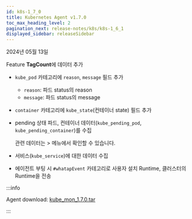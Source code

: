 ```yaml
---
id: k8s-1_7_0
title: Kubernetes Agent v1.7.0
toc_max_heading_level: 2
pagination_next: release-notes/k8s/k8s-1_6_1
displayed_sidebar: releaseSidebar
---
```


2024년 05월 13일

<Status>Feature</Status> <b>TagCount</b>에 데이터 추가

- `kube_pod` 카테고리에 `reason`, `message` 필드 추가

  - `reason`: 파드 status의 reason
  - `message`: 파드 status의 message

- `container` 카테고리에 `kube_state`(컨테이너 state) 필드 추가

- pending 상태 파드, 컨테이너 데이터(`kube_pending_pod`, `kube_pending_container`)를 수집

  관련 데이터는 <Cmdname sid="side_lab" className="uitext" /> &gt; <Cmdname sid="side_pendingPod" className="uitext" /> 메뉴에서 확인할 수 있습니다.

- 서비스(`kube_service`)에 대한 데이터 수집

- 에이전트 부팅 시 <code>#whatapEvent</code> 카테고리로 사용자 설치 Runtime, 클러스터의 Runtime을 전송

:::info

Agent download: [kube_mon_1.7.0.tar](https://repo.whatap.io/docker/kube_mon_1.7.0.tar)

:::